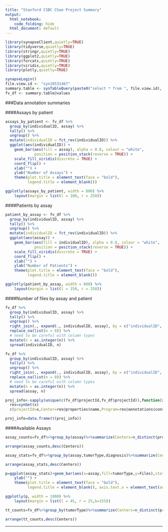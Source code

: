 ```yaml
---
title: "Stanford CSBC Chao Project Summary"
output:
  html_notebook:
    code_folding: hide
  html_document: default
---
```


```r
library(synapseClient,quietly=TRUE)
library(tidyverse,quietly=TRUE)
library(stringr,quietly=TRUE)
library(ggplot2,quietly=TRUE)
library(forcats,quietly=TRUE)
library(viridis,quietly=TRUE)
library(plotly,quietly=TRUE)

synapseLogin()
file.view.id <- "syn10531467"
summary.table <- synTableQuery(paste0("select * from ", file.view.id), verbose=FALSE)
fv_df <- summary.table@values
```
###Data annotation summaries

####Assays by patient

```r
assays_by_patient <- fv_df %>% 
  group_by(individualID, assay) %>% 
  tally() %>% 
  ungroup() %>%
  mutate(individualID = fct_rev(individualID)) %>% 
  ggplot(aes(individualID)) +
    geom_bar(aes(fill = assay), alpha = 0.8, colour = "white",
             position = position_stack(reverse = TRUE)) +
    scale_fill_viridis(discrete = TRUE) + 
    coord_flip() +
    xlab("") +
    ylab("Number of Assays") +
    theme(plot.title = element_text(face = "bold"),
          legend.title = element_blank())

ggplotly(assays_by_patient, width = 800) %>%
    layout(margin = list(l = 100, r = 250))
```

####Patients by assay

```r
patient_by_assay <- fv_df %>% 
  group_by(individualID, assay) %>% 
  tally() %>% 
  ungroup() %>%
  mutate(individualID = fct_rev(individualID)) %>% 
  ggplot(aes(assay)) +
    geom_bar(aes(fill = individualID), alpha = 0.8, colour = "white",
             position = position_stack(reverse = TRUE)) +
    scale_fill_viridis(discrete = TRUE) + 
    coord_flip() +
    xlab("") +
    ylab("Number of Patients") +
    theme(plot.title = element_text(face = "bold"),
          legend.title = element_blank())

ggplotly(patient_by_assay, width = 800) %>%
    layout(margin = list(l = 150, r = 250))
```

####Number of files by assay and patient
```r
fv_df %>% 
  group_by(individualID, assay) %>% 
  tally() %>% 
  ungroup() %>% 
  right_join(., expand(., individualID, assay), by = c("individualID", "assay")) %>%
  replace_na(list(n = 0)) %>% 
  # need to be careful with column types
  mutate(n = as.integer(n)) %>%
  spread(individualID, n)

fv_df %>% 
  group_by(individualID, assay) %>% 
  tally() %>% 
  ungroup() %>% 
  right_join(., expand(., individualID, assay), by = c("individualID", "assay")) %>%
  replace_na(list(n = 0)) %>% 
  # need to be careful with column types
  mutate(n = as.integer(n)) %>%
  spread(assay, n)

```

```r
proj_info<-sapply(unique(c(fv_df$projectId,fv_df$projectId)),function(x) {
  res=synGet(x)
  c(projectId=x,Center=res@properties$name,Program=res@annotations$consortium,Institution=res@annotations$institution)})

proj_info=data.frame(t(proj_info))
```


####Available Assays
```r
assay_counts=fv_df%>%group_by(assay)%>%summarize(Centers=n_distinct(projectId),Files=n_distinct(id),tumorType=n_distinct(tumorType),disease=n_distinct(diagnosis),specimens=n_distinct(specimenID),patients=n_distinct(individualID))

arrange(assay_counts,desc(Centers))
```

```r
assay_stats=fv_df%>%group_by(assay,tumorType,diagnosis)%>%summarize(Centers=n_distinct(projectId),Files=n_distinct(id),specimens=n_distinct(specimenID),patients=n_distinct(individualID))

arrange(assay_stats,desc(Centers))
```

```r
p=ggplot(assay_stats)+geom_bar(aes(x=assay,fill=tumorType,y=Files),stat='identity',position='dodge')+ggtitle('Files by assay,tumor type')+scale_fill_viridis(discrete = TRUE) + xlab("") +scale_y_log10()+
    ylab("") +
    theme(plot.title = element_text(face = "bold"),
          legend.title = element_blank(), axis.text.x = element_text(angle = 315, hjust = 1))

ggplotly(p, width = 1000) %>%
    layout(margin = list(l = 45, r = 25,b=155))
```





```r
tt_counts=fv_df%>%group_by(tumorType)%>%summarize(Centers=n_distinct(projectId),Files=n_distinct(id),disease=n_distinct(diagnosis),assay=n_distinct(assay),specimens=n_distinct(specimenID),patients=n_distinct(individualID))

arrange(tt_counts,desc(Centers))
```


---

